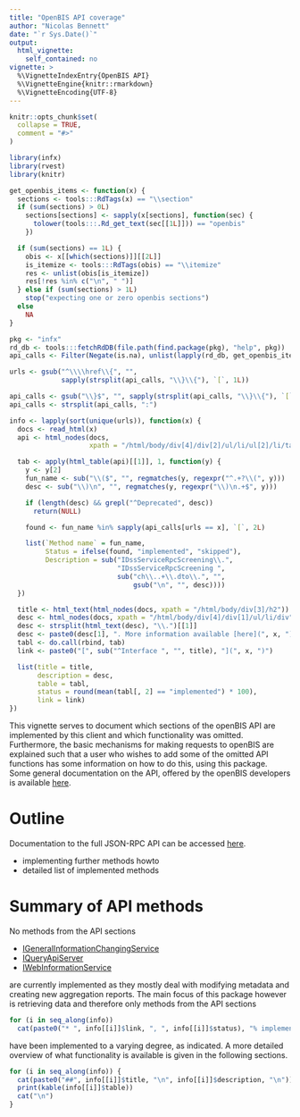 ```yaml
---
title: "OpenBIS API coverage"
author: "Nicolas Bennett"
date: "`r Sys.Date()`"
output:
  html_vignette:
    self_contained: no
vignette: >
  %\VignetteIndexEntry{OpenBIS API}
  %\VignetteEngine{knitr::rmarkdown}
  %\VignetteEncoding{UTF-8}
---
```


```r
knitr::opts_chunk$set(
  collapse = TRUE,
  comment = "#>"
)

library(infx)
library(rvest)
library(knitr)
```

```r
get_openbis_items <- function(x) {
  sections <- tools:::RdTags(x) == "\\section"
  if (sum(sections) > 0L)
    sections[sections] <- sapply(x[sections], function(sec) {
      tolower(tools:::.Rd_get_text(sec[[1L]])) == "openbis"
    })

  if (sum(sections) == 1L) {
    obis <- x[[which(sections)]][[2L]]
    is_itemize <- tools:::RdTags(obis) == "\\itemize"
    res <- unlist(obis[is_itemize])
    res[!res %in% c("\n", " ")]
  } else if (sum(sections) > 1L)
    stop("expecting one or zero openbis sections")
  else
    NA
}

pkg <- "infx"
rd_db <- tools:::fetchRdDB(file.path(find.package(pkg), "help", pkg))
api_calls <- Filter(Negate(is.na), unlist(lapply(rd_db, get_openbis_items)))

urls <- gsub("^\\\\href\\{", "",
             sapply(strsplit(api_calls, "\\}\\{"), `[`, 1L))

api_calls <- gsub("\\}$", "", sapply(strsplit(api_calls, "\\}\\{"), `[`, 2L))
api_calls <- strsplit(api_calls, ":")
```

```r
info <- lapply(sort(unique(urls)), function(x) {
  docs <- read_html(x)
  api <- html_nodes(docs,
                    xpath = "/html/body/div[4]/div[2]/ul/li/ul[2]/li/table")

  tab <- apply(html_table(api)[[1]], 1, function(y) {
    y <- y[2]
    fun_name <- sub("\\($", "", regmatches(y, regexpr("^.+?\\(", y)))
    desc <- sub("\\)\n", "", regmatches(y, regexpr("\\)\n.+$", y)))

    if (length(desc) && grepl("^Deprecated", desc))
      return(NULL)

    found <- fun_name %in% sapply(api_calls[urls == x], `[`, 2L)

    list(`Method name` = fun_name,
         Status = ifelse(found, "implemented", "skipped"),
         Description = sub("IDssServiceRpcScreening\\.",
                           "IDssServiceRpcScreening ",
                           sub("ch\\..+\\.dto\\.", "",
                               gsub("\n", "", desc))))
  })

  title <- html_text(html_nodes(docs, xpath = "/html/body/div[3]/h2"))
  desc <- html_nodes(docs, xpath = "/html/body/div[4]/div[1]/ul/li/div")
  desc <- strsplit(html_text(desc), "\\.")[[1]]
  desc <- paste0(desc[1], ". More information available [here](", x, ").\n")
  tabl <- do.call(rbind, tab)
  link <- paste0("[", sub("^Interface ", "", title), "](", x, ")")

  list(title = title,
       description = desc,
       table = tabl,
       status = round(mean(tabl[, 2] == "implemented") * 100),
       link = link)
})
```

This vignette serves to document which sections of the openBIS API are implemented by this client and which functionality was omitted. Furthermore,
the basic mechanisms for making requests to openBIS are explained such that a user who wishes to add some of the omitted API functions has some information on how to do this, using this package. Some general documentation on the API, offered by the openBIS developers is available [here](https://wiki-bsse.ethz.ch/display/openBISDoc1304/openBIS+JSON+API).

# Outline

Documentation to the full JSON-RPC API can be accessed [here](https://wiki-bsse.ethz.ch/display/openBISDoc1304/openBIS+JSON+API).

* implementing further methods howto
* detailed list of implemented methods

# Summary of API methods

No methods from the API sections

* [IGeneralInformationChangingService](http://svnsis.ethz.ch/doc/openbis/13.04.0/ch/systemsx/cisd/openbis/generic/shared/api/v1/IGeneralInformationChangingService.html)
* [IQueryApiServer](http://svnsis.ethz.ch/doc/openbis/13.04.0/ch/systemsx/cisd/openbis/plugin/query/shared/api/v1/IQueryApiServer.html)
* [IWebInformationService](http://svnsis.ethz.ch/doc/openbis/13.04.0/ch/systemsx/cisd/openbis/generic/shared/api/v1/IWebInformationService.html)

are currently implemented as they mostly deal with modifying metadata and creating new aggregation reports. The main focus of this package however is retrieving data and therefore only methods from the API sections

```r
for (i in seq_along(info))
  cat(paste0("* ", info[[i]]$link, ", ", info[[i]]$status), "% implemented\n")
```

have been implemented to a varying degree, as indicated. A more detailed overview of what functionality is available is given in the following sections.

```r
for (i in seq_along(info)) {
  cat(paste0("##", info[[i]]$title, "\n", info[[i]]$description, "\n"))
  print(kable(info[[i]]$table))
  cat("\n")
}
```
